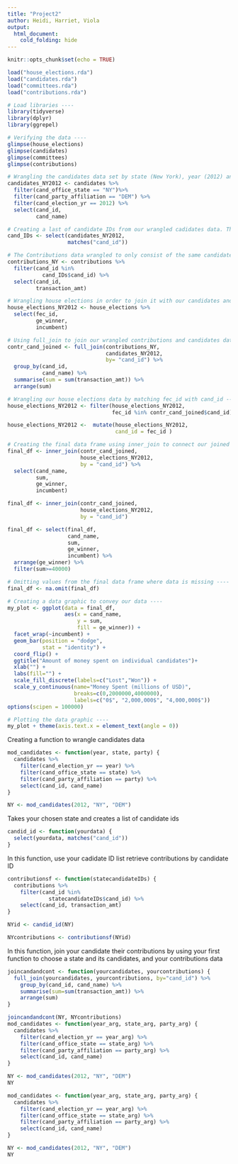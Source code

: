 ```yaml
---
title: "Project2"
author: Heidi, Harriet, Viola 
output: 
  html_document:
    cold_folding: hide
---
```

```r
knitr::opts_chunk$set(echo = TRUE)
```

```r
load("house_elections.rda")
load("candidates.rda")
load("committees.rda")
load("contributions.rda")
```


```r
# Load libraries ----
library(tidyverse)
library(dplyr)
library(ggrepel)
```


```r
# Verifying the data ----
glimpse(house_elections)
glimpse(candidates)
glimpse(committees)
glimpse(contributions)
```


```r
# Wrangling the candidates data set by state (New York), year (2012) and party (Democrats). ----
candidates_NY2012 <- candidates %>%
  filter(cand_office_state == "NY")%>%
  filter(cand_party_affiliation == "DEM") %>%
  filter(cand_election_yr == 2012) %>%
  select(cand_id, 
         cand_name)
```

```r
# Creating a last of candidate IDs from our wrangled cadidates data. This will be used to match candidate IDs between different data tables ----
cand_IDs <- select(candidates_NY2012, 
                   matches("cand_id"))
```

```r
# The Contributions data wrangled to only consist of the same candidate IDs we have in the Candidates data. Since we could not filter out contributions by state and party, we filtered it by matching it with candidate ids from our chosen state, NY. ----
contributions_NY <- contributions %>% 
  filter(cand_id %in%
           cand_IDs$cand_id) %>%
  select(cand_id, 
         transaction_amt)
```

```r
# Wrangling house elections in order to join it with our candidates and contributions data ----
house_elections_NY2012 <- house_elections %>%
  select(fec_id, 
         ge_winner, 
         incumbent)

```

```r
# Using full_join to join our wrangled contributions and candidates data ----
contr_cand_joined <- full_join(contributions_NY,
                               candidates_NY2012, 
                               by= "cand_id") %>%
  group_by(cand_id, 
           cand_name) %>%
  summarise(sum = sum(transaction_amt)) %>%
  arrange(sum)
```

```r
# Wrangling our house elections data by matching fec_id with cand_id ----
house_elections_NY2012 <- filter(house_elections_NY2012, 
                                 fec_id %in% contr_cand_joined$cand_id)

house_elections_NY2012 <-  mutate(house_elections_NY2012, 
                                  cand_id = fec_id )
```


```r
# Creating the final data frame using inner_join to connect our joined contributions and candidates with house elections ----
final_df <- inner_join(contr_cand_joined, 
                       house_elections_NY2012, 
                       by = "cand_id") %>% 
  select(cand_name, 
         sum, 
         ge_winner, 
         incumbent)

final_df <- inner_join(contr_cand_joined, 
                       house_elections_NY2012, 
                       by = "cand_id")

final_df <- select(final_df,
                   cand_name, 
                   sum, 
                   ge_winner, 
                   incumbent) %>%
  arrange(ge_winner) %>%
  filter(sum>=40000)
```

```r
# Omitting values from the final data frame where data is missing ----
final_df <- na.omit(final_df)
```

```r
# Creating a data graphic to convey our data ----
my_plot <- ggplot(data = final_df, 
                  aes(x = cand_name, 
                      y = sum, 
                      fill = ge_winner)) + 
  facet_wrap(~incumbent) +
  geom_bar(position = "dodge",
           stat = "identity") +
  coord_flip() +
  ggtitle("Amount of money spent on individual candidates")+
  xlab("") +
  labs(fill="") +
  scale_fill_discrete(labels=c("Lost","Won")) +
  scale_y_continuous(name="Money Spent (millions of USD)",
                     breaks=c(0,2000000,4000000),
                     labels=c("0$", "2,000,000$", "4,000,000$"))
options(scipen = 100000)
```

```r
# Plotting the data graphic ----
my_plot + theme(axis.text.x = element_text(angle = 0)) 
```


Creating a function to wrangle candidates data
```r
mod_candidates <- function(year, state, party) {
  candidates %>%
    filter(cand_election_yr == year) %>%
    filter(cand_office_state == state) %>%
    filter(cand_party_affiliation == party) %>%
    select(cand_id, cand_name) 
}
```

```r
NY <- mod_candidates(2012, "NY", "DEM")
```

Takes your chosen state and creates a list of candidate ids
```r
candid_id <- function(yourdata) {
  select(yourdata, matches("cand_id"))
}
```

In this function, use your cadidate ID list retrieve contributions by candidate ID
```r
contributionsf <- function(statecandidateIDs) {
  contributions %>%
    filter(cand_id %in%
             statecandidateIDs$cand_id) %>%
    select(cand_id, transaction_amt)
}
```

```r
NYid <- candid_id(NY)
```

```r
NYcontributions <- contributionsf(NYid)
```

In this function, join your candidate their contributions by using your first function to choose a state and its candidates, and your contributions data
```r
joincandandcont <- function(yourcandidates, yourcontributions) {
  full_join(yourcandidates, yourcontributions, by="cand_id") %>%
    group_by(cand_id, cand_name) %>%
    summarise(sum=sum(transaction_amt)) %>%
    arrange(sum)
}
```

```r
joincandandcont(NY, NYcontributions)
mod_candidates <- function(year_arg, state_arg, party_arg) {
  candidates %>%
    filter(cand_election_yr == year_arg) %>%
    filter(cand_office_state == state_arg) %>%
    filter(cand_party_affiliation == party_arg) %>%
    select(cand_id, cand_name) 
}
```

```r
NY <- mod_candidates(2012, "NY", "DEM")
NY

mod_candidates <- function(year_arg, state_arg, party_arg) {
  candidates %>%
    filter(cand_election_yr == year_arg) %>%
    filter(cand_office_state == state_arg) %>%
    filter(cand_party_affiliation == party_arg) %>%
    select(cand_id, cand_name) 
}
```

```r
NY <- mod_candidates(2012, "NY", "DEM")
NY
```
